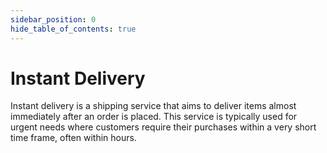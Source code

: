 ```yaml
---
sidebar_position: 0
hide_table_of_contents: true
---
```




# Instant Delivery

Instant delivery is a shipping service that aims to deliver items almost immediately after an order is placed. This service is typically used for urgent needs where customers require their purchases within a very short time frame, often within hours.


<DocCardList items={useCurrentSidebarCategory().items} />
